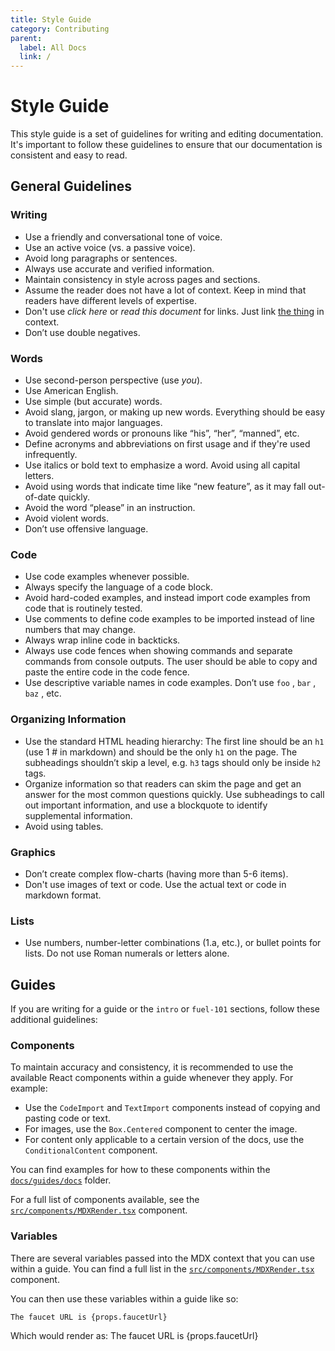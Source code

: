 ```yaml
---
title: Style Guide
category: Contributing
parent:
  label: All Docs
  link: /
---
```


# Style Guide

This style guide is a set of guidelines for writing and editing documentation. It's important to follow these guidelines to ensure that our documentation is consistent and easy to read.

## General Guidelines

### Writing

- Use a friendly and conversational tone of voice.
- Use an active voice (vs. a passive voice).
- Avoid long paragraphs or sentences.
- Always use accurate and verified information.
- Maintain consistency in style across pages and sections.
- Assume the reader does not have a lot of context. Keep in mind that readers have different levels of expertise.
- Don't use *click here* or *read this document* for links. Just link [the thing](https://en.wikipedia.org/wiki/The_Thing_(1982_film)) in context.
- Don’t use double negatives.

### Words

- Use second-person perspective (use *you*).
- Use American English.
- Use simple (but accurate) words.
- Avoid slang, jargon, or making up new words. Everything should be easy to translate into major languages.
- Avoid gendered words or pronouns like “his”, “her”, “manned”, etc.
- Define acronyms and abbreviations on first usage and if they're used infrequently.
- Use italics or bold text to emphasize a word. Avoid using all capital letters.
- Avoid using words that indicate time like “new feature”, as it may fall out-of-date quickly.
- Avoid the word “please” in an instruction.
- Avoid violent words.
- Don’t use offensive language.

### Code

- Use code examples whenever possible.
- Always specify the language of a code block.
- Avoid hard-coded examples, and instead import code examples from code that is routinely tested.
- Use comments to define code examples to be imported instead of line numbers that may change.
- Always wrap inline code in backticks.
- Always use code fences when showing commands and separate commands from console outputs. The user should be able to copy and paste the entire code in the code fence.
- Use descriptive variable names in code examples. Don’t use `foo` , `bar` , `baz` , etc.

### Organizing Information

- Use the standard HTML heading hierarchy: The first line should be an `h1` (use 1 # in markdown) and should be the only `h1` on the page. The subheadings shouldn’t skip a level, e.g. `h3` tags should only be inside `h2` tags.
- Organize information so that readers can skim the page and get an answer for the most common questions quickly. Use subheadings to call out important information, and use a blockquote to identify supplemental information.
- Avoid using tables.

### Graphics

- Don’t create complex flow-charts (having more than 5-6 items).
- Don't use images of text or code. Use the actual text or code in markdown format.

### Lists

- Use numbers, number-letter combinations (1.a, etc.), or bullet points for lists. Do not use Roman numerals or letters alone.

## Guides

If you are writing for a guide or the `intro` or `fuel-101` sections, follow these additional guidelines:

### Components

To maintain accuracy and consistency, it is recommended to use the available React components within a guide whenever they apply. For example:

- Use the `CodeImport` and `TextImport` components instead of copying and pasting code or text.
- For images, use the `Box.Centered` component to center the image.
- For content only applicable to a certain version of the docs, use the `ConditionalContent` component.

You can find examples for how to these components within the [`docs/guides/docs`](https://github.com/FuelLabs/docs-hub/tree/master/docs/guides/docs) folder.

For a full list of components available, see the [`src/components/MDXRender.tsx`](https://github.com/FuelLabs/docs-hub/blob/master/src/components/MDXRender.tsx) component.

### Variables

There are several variables passed into the MDX context that you can use within a guide. You can find a full list in the [`src/components/MDXRender.tsx`](https://github.com/FuelLabs/docs-hub/blob/master/src/components/MDXRender.tsx) component.

You can then use these variables within a guide like so:

```mdx
The faucet URL is {props.faucetUrl}
```

Which would render as:
The faucet URL is {props.faucetUrl}
